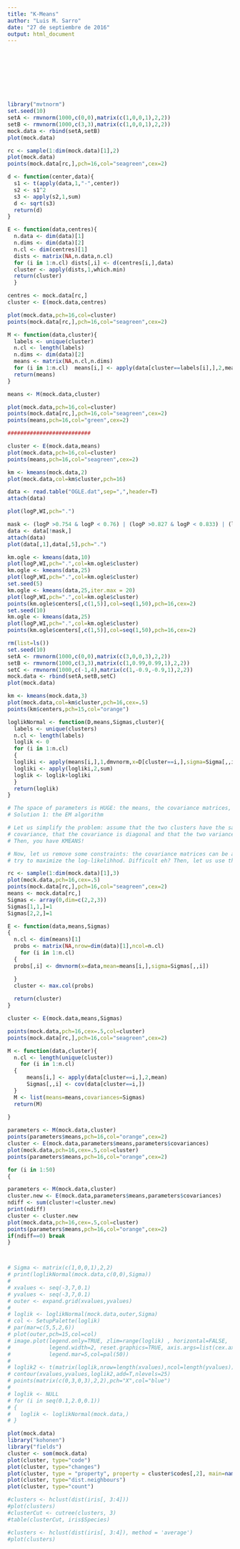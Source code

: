 ```yaml
---
title: "K-Means"
author: "Luis M. Sarro"
date: "27 de septiembre de 2016"
output: html_document
---
```




<div class="row" style="padding-top: 100px;">
</div>

```r
library("mvtnorm")
set.seed(10)
setA <- rmvnorm(1000,c(0,0),matrix(c(1,0,0,1),2,2))
setB <- rmvnorm(1000,c(3,3),matrix(c(1,0,0,1),2,2))
mock.data <- rbind(setA,setB)
plot(mock.data)

```

```r
rc <- sample(1:dim(mock.data)[1],2)
plot(mock.data)
points(mock.data[rc,],pch=16,col="seagreen",cex=2)
```

```r

d <- function(center,data){
  s1 <- t(apply(data,1,"-",center))
  s2 <- s1^2
  s3 <- apply(s2,1,sum)
  d <- sqrt(s3)
  return(d)
}

E <- function(data,centres){
  n.data <- dim(data)[1]
  n.dims <- dim(data)[2]
  n.cl <- dim(centres)[1] 
  dists <- matrix(NA,n.data,n.cl)
  for (i in 1:n.cl) dists[,i] <- d(centres[i,],data)
  cluster <- apply(dists,1,which.min)
  return(cluster)
  }

centres <- mock.data[rc,]
cluster <- E(mock.data,centres)

plot(mock.data,pch=16,col=cluster)
points(mock.data[rc,],pch=16,col="seagreen",cex=2)

```

```r

M <- function(data,cluster){
  labels <- unique(cluster)
  n.cl <- length(labels)
  n.dims <- dim(data)[2]
  means <- matrix(NA,n.cl,n.dims)
  for (i in 1:n.cl)  means[i,] <- apply(data[cluster==labels[i],],2,mean)
  return(means)
}

means <- M(mock.data,cluster)

plot(mock.data,pch=16,col=cluster)
points(mock.data[rc,],pch=16,col="seagreen",cex=2)
points(means,pch=16,col="green",cex=2)

##########################

cluster <- E(mock.data,means)
plot(mock.data,pch=16,col=cluster)
points(means,pch=16,col="seagreen",cex=2)

km <- kmeans(mock.data,2)
plot(mock.data,col=km$cluster,pch=16)
```

```r

data <- read.table("OGLE.dat",sep=",",header=T)
attach(data)

plot(logP,WI,pch=".")

mask <- (logP >0.754 & logP < 0.76) | (logP >0.827 & logP < 0.833) | (logP >0.872 & logP < 0.873)
data <- data[!mask,]
attach(data)
plot(data[,1],data[,5],pch=".")

km.ogle <- kmeans(data,10)
plot(logP,WI,pch=".",col=km.ogle$cluster)
km.ogle <- kmeans(data,25)
plot(logP,WI,pch=".",col=km.ogle$cluster)
set.seed(5)
km.ogle <- kmeans(data,25,iter.max = 20)
plot(logP,WI,pch=".",col=km.ogle$cluster)
points(km.ogle$centers[,c(1,5)],col=seq(1,50),pch=16,cex=2)
set.seed(10)
km.ogle <- kmeans(data,25)
plot(logP,WI,pch=".",col=km.ogle$cluster)
points(km.ogle$centers[,c(1,5)],col=seq(1,50),pch=16,cex=2)


```

```r
rm(list=ls())
set.seed(10)
setA <- rmvnorm(1000,c(0,0),matrix(c(3,0,0,3),2,2))
setB <- rmvnorm(1000,c(3,3),matrix(c(1,0.99,0.99,1),2,2))
setC <- rmvnorm(1000,c(-1,4),matrix(c(1,-0.9,-0.9,1),2,2))
mock.data <- rbind(setA,setB,setC)
plot(mock.data)

km <- kmeans(mock.data,3)
plot(mock.data,col=km$cluster,pch=16,cex=.5)
points(km$centers,pch=15,col="orange")

loglikNormal <- function(D,means,Sigmas,cluster){
  labels <- unique(clusters)
  n.cl <- length(labels)
  loglik <- 0
  for (i in 1:n.cl)
  {
  logliki <- apply(means[i,],1,dmvnorm,x=D[cluster==i,],sigma=Sigma[,,i])
  logliki <- apply(logliki,2,sum)
  loglik <- loglik+logliki
  }
  return(loglik)
}

# The space of parameters is HUGE: the means, the covariance matrices, and partitions!
# Solution 1: the EM algorithm

# Let us simplify the problem: assume that the two clusters have the same (unknown) 
# covariance, that the covariance is diagonal and that the two variances are equal.
# Then, you have KMEANS!

# Now, let us remove some constraints: the covariance matrices can be arbitrary, and 
# try to maximize the log-likelihhod. Difficult eh? Then, let us use the EM algorithm.

rc <- sample(1:dim(mock.data)[1],3)
plot(mock.data,pch=16,cex=.5)
points(mock.data[rc,],pch=16,col="seagreen",cex=2)
means <- mock.data[rc,]
Sigmas <- array(0,dim=c(2,2,3))
Sigmas[1,1,]=1
Sigmas[2,2,]=1

E <- function(data,means,Sigmas)
{
  n.cl <- dim(means)[1]
  probs <- matrix(NA,nrow=dim(data)[1],ncol=n.cl)
    for (i in 1:n.cl)
  {
  probs[,i] <- dmvnorm(x=data,mean=means[i,],sigma=Sigmas[,,i])

  }
  cluster <- max.col(probs)
  
  return(cluster)  
}

cluster <- E(mock.data,means,Sigmas)

points(mock.data,pch=16,cex=.5,col=cluster)
points(mock.data[rc,],pch=16,col="seagreen",cex=2)

M <- function(data,cluster){
  n.cl <- length(unique(cluster))
    for (i in 1:n.cl)
  {
      means[i,] <- apply(data[cluster==i,],2,mean)
      Sigmas[,,i] <- cov(data[cluster==i,])  
  }
  M <- list(means=means,covariances=Sigmas)
  return(M)
  
}

parameters <- M(mock.data,cluster)
points(parameters$means,pch=16,col="orange",cex=2)
cluster <- E(mock.data,parameters$means,parameters$covariances)
plot(mock.data,pch=16,cex=.5,col=cluster)
points(parameters$means,pch=16,col="orange",cex=2)

for (i in 1:50)
{

parameters <- M(mock.data,cluster)
cluster.new <- E(mock.data,parameters$means,parameters$covariances)
ndiff <- sum(cluster!=cluster.new)
print(ndiff)
cluster <- cluster.new
plot(mock.data,pch=16,cex=.5,col=cluster)
points(parameters$means,pch=16,col="orange",cex=2)
if(ndiff==0) break
}



# Sigma <- matrix(c(1,0,0,1),2,2)
# print(loglikNormal(mock.data,c(0,0),Sigma))
# 
# xvalues <- seq(-3,7,0.1)
# yvalues <- seq(-3,7,0.1)
# outer <- expand.grid(xvalues,yvalues)
# 
# loglik <- loglikNormal(mock.data,outer,Sigma)
# col <- SetupPalette(loglik)
# par(mar=c(5,5,2,6))
# plot(outer,pch=15,col=col)
# image.plot(legend.only=TRUE, zlim=range(loglik) , horizontal=FALSE,
#            legend.width=2, reset.graphics=TRUE, axis.args=list(cex.axis=1,cex.lab=1),
#            legend.mar=5,col=pal(50))
# 
# loglik2 <- t(matrix(loglik,nrow=length(xvalues),ncol=length(yvalues)))
# contour(xvalues,yvalues,loglik2,add=T,nlevels=25)
# points(matrix(c(0,3,0,3),2,2),pch="X",col="blue")
# 
# loglik <- NULL
# for (i in seq(0.1,2.0,0.1))
# {
#   loglik <- loglikNormal(mock.data,)
# }


```


```r
plot(mock.data)
library("kohonen")
library("fields")
cluster <- som(mock.data)
plot(cluster, type="code")
plot(cluster, type="changes")
plot(cluster, type = "property", property = cluster$codes[,2], main=names(cluster$data)[2], palette.name=tim.colors)
plot(cluster, type="dist.neighbours")
plot(cluster, type="count")


```


```r
#clusters <- hclust(dist(iris[, 3:4]))
#plot(clusters)
#clusterCut <- cutree(clusters, 3)
#table(clusterCut, iris$Species)

#clusters <- hclust(dist(iris[, 3:4]), method = 'average')
#plot(clusters)

```

#############################################################





